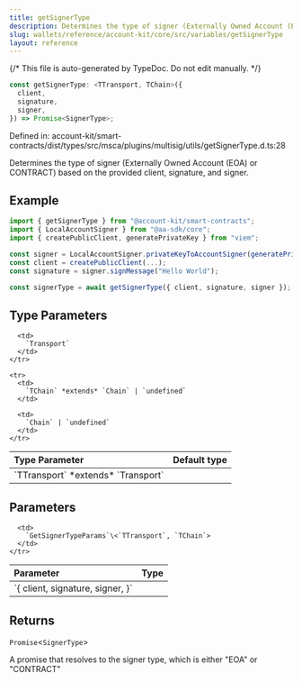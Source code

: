```yaml
---
title: getSignerType
description: Determines the type of signer (Externally Owned Account (EOA) or CONTRACT) based on the provided client, signature, and signer.
slug: wallets/reference/account-kit/core/src/variables/getSignerType
layout: reference
---
```


{/* This file is auto-generated by TypeDoc. Do not edit manually. */}

```ts
const getSignerType: <TTransport, TChain>({
  client,
  signature,
  signer,
}) => Promise<SignerType>;
```

Defined in: account-kit/smart-contracts/dist/types/src/msca/plugins/multisig/utils/getSignerType.d.ts:28

Determines the type of signer (Externally Owned Account (EOA) or CONTRACT) based on the provided client, signature, and signer.

## Example

```ts
import { getSignerType } from "@account-kit/smart-contracts";
import { LocalAccountSigner } from "@aa-sdk/core";
import { createPublicClient, generatePrivateKey } from "viem";

const signer = LocalAccountSigner.privateKeyToAccountSigner(generatePrivateKey());
const client = createPublicClient(...);
const signature = signer.signMessage("Hello World");

const signerType = await getSignerType({ client, signature, signer }); // EOA
```

## Type Parameters

<table>
  <thead>
    <tr>
      <th align="left">Type Parameter</th>
      <th align="left">Default type</th>
    </tr>
  </thead>

  <tbody>
    <tr>
      <td>
        `TTransport` *extends* `Transport`
      </td>

      <td>
        `Transport`
      </td>
    </tr>

    <tr>
      <td>
        `TChain` *extends* `Chain` | `undefined`
      </td>

      <td>
        `Chain` | `undefined`
      </td>
    </tr>

  </tbody>
</table>

## Parameters

<table>
  <thead>
    <tr>
      <th align="left">Parameter</th>
      <th align="left">Type</th>
    </tr>
  </thead>

  <tbody>
    <tr>
      <td>
        `{ client, signature, signer, }`
      </td>

      <td>
        `GetSignerTypeParams`\<`TTransport`, `TChain`>
      </td>
    </tr>

  </tbody>
</table>

## Returns

`Promise`\<`SignerType`>

A promise that resolves to the signer type, which is either "EOA" or "CONTRACT"
